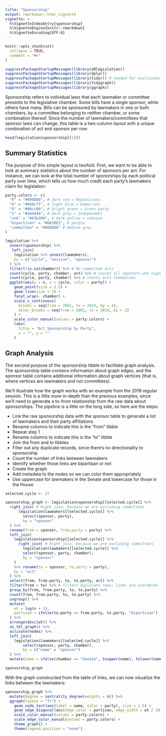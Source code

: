 ```yaml
---
title: "Sponsorship"
output: rmarkdown::html_vignette
vignette: >
  %\VignetteIndexEntry{sponsorship}
  %\VignetteEngine{knitr::rmarkdown}
  %\VignetteEncoding{UTF-8}
---
```


```r
knitr::opts_chunk$set(
  collapse = TRUE,
  comment = "#>"
)
```

```r
suppressPackageStartupMessages(library(aRlegislation))
suppressPackageStartupMessages(library(dplyr))
suppressPackageStartupMessages(library(tidyr)) # needed for nest/unnest operations
suppressPackageStartupMessages(library(tidygraph))
suppressPackageStartupMessages(library(ggraph))
```

Sponsorship refers to individual laws that each lawmaker or committee presents to the legislative chamber. Some bills have a single sponsor, while others have many. Bills can be sponsored by lawmakers in one or both chambers, by a committee belonging to neither chamber, or some combination thereof. Since the number of lawmakers/committees that sponsor laws can change, this table is a two-column layout with a unique combination of act and sponsor per row:

```r
head(legislation$sponsorship[[1]])
```

## Summary Statistics

The purpose of this simple layout is twofold. First, we want to be able to look at summary statistics about the number of sponsors per act. For instance, we can look at the total number of sponorships by each political party over time, which tells us how much credit each party's lawmakers claim for legislation:

```r
party.colors <- c(
  "R" = "#990000", # dark red = Republicans
  "D" = "#668cff", # light blue = Democrats
  "G" = "#00cc00", # bright green = Green party
  "I" = "#444444", # dark grey = Independent
  "unk" = "#b3b300", # dark yellow = unknown
  "bipartisan" = "#8A2BE2", # purple
  "committee" = "#888888" # medium grey
)

legislation %>%
  unnest(sponsorship) %>%
   left_join(
    legislation %>% unnest(lawmakers),
    by = c("cycle", "session", "sponsor")
  ) %>%
  filter(!is.na(chamber)) %>% # No committee acts
  count(cycle, party, chamber, act) %>% # counts all sponsors who signed onto acts
  count(cycle, party, chamber) %>% # counts acts themselves
  ggplot(aes(y = n, x = cycle, color = party)) +
    geom_point(size = 2.5) +
    geom_line(size = 3) +
    facet_wrap(~ chamber) +
    scale_x_continuous(
      breaks = seq(from = 2001, to = 2019, by = 4), 
      minor_breaks = seq(from = 2001, to = 2019, by = 2)
    ) +
    scale_color_manual(values = party.colors) +
    labs(
      title = "Act Sponsorship by Party",
      x = "", y = ""
    )
```

## Graph Analysis

The second purpose of the sponsorship tibble to facilitate graph analysis. The sponsorship table contains information about graph edges, and the sponsor table contains additional information about graph vertices (that is, where vertices are lawmakers and not committees).

We'll illustrate how the graph works with an example from the 2019 regular session. This is a little more in-depth than the previous examples, since we'll need to generate a to-from relationship from the raw data about sponsorships. The pipeline is a little on the long side, so here are the steps:

* Link the raw sponsorship data with the sponsor table to generate a list of lawmakers and their party affiliations
* Rename columns to indicate this is the "from" tibble
* Repeat step 1
* Rename columns to indicate this is the "to" tibble 
* Join the from and to tibbles 
* Filter out any duplicate records, since there's no directionality to sponsorship
* Count the number of links between lawmakers
* Identify whether those links are bipartisan or not
* Create the graph
* Add metadata to the nodes so we can color them appropriately
* Use uppercase for lawmakers in the Senate and lowercase for those in the House

```r
selected.cycle <- 27

sponsorship_graph <- legislation$sponsorship[[selected.cycle]] %>%
  right_join( # Right join, because we are excluding committees
      legislation$lawmakers[[selected.cycle]] %>%
        select(sponsor, party),
        by = "sponsor"
  ) %>%
  rename(from = sponsor, from.party = party) %>%
  left_join(
    legislation$sponsorship[[selected.cycle]] %>% 
      right_join( # Right join, because we are excluding committees
        legislation$lawmakers[[selected.cycle]] %>%
        select(sponsor, party, chamber),
        by = "sponsor"
    ) 
    %>% rename(to = sponsor, to.party = party), 
    by = "act"
  ) %>% 
  select(from, from.party, to, to.party, act) %>%
  filter(from < to) %>% # filters duplicate rows; links are unordered
  group_by(from, from.party, to, to.party) %>%
  count(from, from.party, to, to.party) %>% 
  ungroup() %>%
  mutate(
    wt = log(n + 1),
    partisan = ifelse(to.party == from.party, to.party, "bipartisan")
  ) %>%
  arrange(desc(wt)) %>%
  as_tbl_graph() %>%
  activate(nodes) %>%
  left_join(
    legislation$lawmakers[[selected.cycle]] %>%
        select(sponsor, party, chamber),
        by = c("name" = "sponsor")
  ) %>%
  mutate(name = ifelse(chamber == "Senate", toupper(name), tolower(name)))

sponsorship_graph
```

With the graph constructed from the table of links, we can now visualize the links between the lawmakers: 

```r
sponsorship_graph %>%
  mutate(degree = centrality_degree(weights = n)) %>%
  ggraph(layout = "fr") +
    geom_node_text(aes(label = name, color = party), size = 2.5) +
    geom_edge_diagonal(aes(edge_color = partisan, edge_width = wt / 10), edge_alpha = 0.005) +
    scale_color_manual(values = party.colors) +
    scale_edge_color_manual(values = party.colors) +
    theme_graph() +
    theme(legend.position = "none")
```

